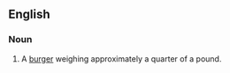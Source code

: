 ==English==

===Noun===
{{en-noun|sg=[[quarter]]-[[quarter-pounder]]}}

# A [[burger]] weighing approximately a quarter of a pound.
